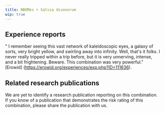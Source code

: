 ---
title: NBOMes + Salvia divonorum
wip: true
---

## Experience reports

" I remember seeing this vast network of kaleidoscopic eyes, a galaxy of sorts, very bright yellow, and swirling away into infinity. Well, that's it folks. I never really tripped within a trip before, but it is very unnerving, intense, and a bit frightening. Beware. This combination was very powerful." [Erowid] (https://erowid.org/experiences/exp.php?ID=111636).


## Related research publications

We are yet to identify a research publication reporting on this combination. If you know of a publication that demonstrates the risk rating of this combination, please share the publication with us.



